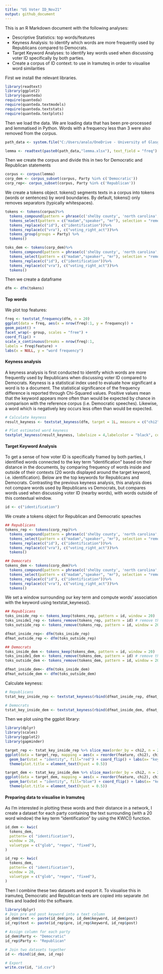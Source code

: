 ---
title: "US Voter ID_Nov21"
output: github_document
---

This is an R Markdown document with the following analyses:

* Descriptive Statistics: top words/features
* Keyness Analysis: to identify which words are more frequently used by Republicans compared to Democrats.
* Target Keyword Analyses: to identify key words used when discussing voter ID specifically by both parties. 
* Create a corpus of ID context: to use in Iramuteq in order to visualise word similarities 

First we install the relevant libraries.
```{r, message=FALSE}
library(readtext)
library(ggplot2)
library(quanteda)
require(quanteda)
require(quanteda.textmodels)
require(quanteda.textstats)
require(quanteda.textplots)
```

Then we load the data. We are loading data that has been pre-processed and lemmatised in Python. Words with a frequency less than 3 were also removed from the corpus.


```{r,  message=FALSE}
path_data <- system.file("C:/Users/analo/OneDrive - University of Glasgow/University of Glasgow/Thesis/CHAPTERS/DATA/Voter ID laws debates (US)/R Markdown", package = "readtext")

lemma <- readtext(paste0(path_data,"lemma.xlsx"), text_field = "freq")
```

Then we create the corpus and divide this in two for Democratic and Republican statements

```{r, warning = FALSE}
corpus <- corpus(lemma)
corp_dem <- corpus_subset(corpus, Party %in% c('Democratic'))
corp_rep<- corpus_subset(corpus, Party %in% c('Republican'))
```

We create a tokens object. tokens() segments texts in a corpus into tokens (words or sentences) by word boundaries. By default, tokens() only removes separators (typically whitespaces).

```{r}
tokens <- tokens(corpus)%>%
  tokens_compound(pattern = phrase(c('shelby county', 'north carolina', 'john lewis')))%>%
  tokens_select(pattern = c("madam","speaker", "mr"), selection = "remove")%>%
  tokens_replace(c("id"), c("identification"))%>%
  tokens_replace(c("vra"), c("voting_right_act"))%>%
  tokens_group(groups = Party) %>%
  tokens()
```

```{r}
toks_dem <- tokens(corp_dem)%>%
  tokens_compound(pattern = phrase(c('shelby county', 'north carolina', 'john lewis')))%>%
  tokens_select(pattern = c("madam","speaker", "mr"), selection = "remove")%>%
  tokens_replace(c("id"), c("identification"))%>%
  tokens_replace(c("vra"), c("voting_right_act"))%>%
  tokens()
```

Then we create a dataframe
```{r}
dfm <- dfm(tokens)
```

#### Top words

We plot top features:

```{r, fig.width=10, fig.height=8, fig.align="center"}
freq <- textstat_frequency(dfm, n = 20)
ggplot(data = freq, aes(x = nrow(freq):1, y = frequency)) +
geom_point() +
facet_wrap(~ group, scales = "free") +
coord_flip() +
scale_x_continuous(breaks = nrow(freq):1,
labels = freq$feature) +
labs(x = NULL, y = "word frequency")
```



#### Keyness analysis 
A keyness analysis is first conducted to identify which words are more frequently used by Republicans when discussing voter ID compared to Democrats. Keyness is a statistical index used to evaluate how significant a word is to a document. The statistical significance of the frequency difference is reported through Chi-Squared values. Positive values mean that the keyword appears more often than would be expected by chance in comparison with the reference corpus (i.e. Democratic speeches). Likewise, a word which is negatively key occurs less often than would be expected.

```{r, fig.width=13, fig.height=8, fig.align="center"}
# Calculate keyness 
result_keyness <- textstat_keyness(dfm, target = 1L, measure = c("chi2"),sort = TRUE)
```


```{r, fig.width=12, fig.height=10, fig.align="center"}
# Plot estimated word keyness
textplot_keyness(result_keyness, labelsize = 4,labelcolor = "black", color = c("blue", "red"), min_count = 10, n = 25)
```


#### Target Keyword Analysis
To get a sense of how voter ID is specifically framed by both parties, I identified words connected to the key term "identification" based on their distance in the documents, by comparing frequency of words inside and outside of their contexts (20 words displayed around the target keyword, i.e. identification). Below are the top keywords for Republicans and Democrats. Contrasting the previous keyness analysis, this analysis does not compare words used by Republicans vs Democrats, but compares words used when discussing voter ID (nearby words), with words outside of this contextual window.
```{r}
id <- c("identification") 
```

We create a tokens object for Republican and Democratic speaches
```{r}
## Republicans
tokens_rep <- tokens(corp_rep)%>%
  tokens_compound(pattern = phrase(c('shelby county', 'north carolina', 'john lewis', "voting right act")))%>%
  tokens_select(pattern = c("madam","speaker", "mr"), selection = "remove")%>%
  tokens_replace(c("id"), c("identification"))%>%
  tokens_replace(c("vra"), c("voting_right_act"))%>%
  tokens()

## Democrats
tokens_dem <- tokens(corp_dem)%>%
  tokens_compound(pattern = phrase(c('shelby county', 'north carolina', 'john lewis')))%>%
  tokens_select(pattern = c("madam","speaker", "mr"), selection = "remove")%>%
  tokens_replace(c("id"), c("identification"))%>%
  tokens_replace(c("vra"), c("voting_right_act"))%>%
  tokens()
```

We set a window surrounding our key term and compute words’ association with the keyword using textstat_keyness().

```{r}
## Republicans
toks_inside_rep <- tokens_keep(tokens_rep, pattern = id, window = 20)
toks_inside1_rep <- tokens_remove(tokens_rep, pattern = id) # remove the keywords
toks_outside_rep <- tokens_remove(tokens_rep, pattern = id, window = 20)

dfmat_inside_rep<- dfm(toks_inside_rep)
dfmat_outside_rep <- dfm(toks_outside_rep)

## Democrats
toks_inside_dem <- tokens_keep(tokens_dem, pattern = id, window = 20)
toks_inside1_dem <- tokens_remove(tokens_dem, pattern = id) # remove the keywords
toks_outside_dem <- tokens_remove(tokens_dem, pattern = id, window = 20)

dfmat_inside_dem<- dfm(toks_inside_dem)
dfmat_outside_dem <- dfm(toks_outside_dem)
```

Calculate keyness:
```{r}
# Republicans
tstat_key_inside_rep <- textstat_keyness(rbind(dfmat_inside_rep, dfmat_outside_rep),target = seq_len(ndoc(dfmat_inside_rep)))

# Democrats
tstat_key_inside_dem <- textstat_keyness(rbind(dfmat_inside_dem, dfmat_outside_dem),target = seq_len(ndoc(dfmat_inside_dem)))
```
Then we plot using the ggplot library: 
```{r, message=FALSE}
library(dplyr)
library(scales)
library(ggplot2)
library(gapminder)
```


```{r}
target_rep <- tstat_key_inside_rep %>% slice_max(order_by = chi2, n = 20)
ggplot(data = target_rep, mapping = aes(x = reorder(feature, chi2), chi2)) + 
  geom_bar(stat = "identity", fill="red") + coord_flip() + labs(x= "keywords", y= "chi2") + ggtitle("Republican") +
  theme(plot.title = element_text(hjust = 0.5))


```


```{r}
target_dem <- tstat_key_inside_dem %>% slice_max(order_by = chi2, n = 20)
ggplot(data = target_dem, mapping = aes(x = reorder(feature, chi2), chi2)) + 
  geom_bar(stat = "identity", fill="blue") + coord_flip() + labs(x= "keywords", y= "chi2")+ ggtitle("Democratic") +
  theme(plot.title = element_text(hjust = 0.5))
```

#### Preparing data to visualise in Iramuteq

As I'm interested in plotting these words and their distance in a network, I create a dataset for each party containing the text surrounding (with a 20 word window) the key term "identification" by using the KWIC() function.

```{r}
id_dem <- kwic(
  tokens_dem,
  pattern= c( "identification"),
  window = 20,
  valuetype = c("glob", "regex", "fixed"),
)

id_rep <- kwic(
  tokens_dem,
  pattern= c( "identification"),
  window = 20,
  valuetype = c("glob", "regex", "fixed"),
)
```

Then I combine these two datasets and export it. To visualise this in iramuteq, Democratic and Republican texts are copied into separate .txt files and loaded into the software.

```{r}
library(dplyr)
# Join pre and post keyword into a text column
id_dem$text <- paste(id_dem$pre, id_dem$keyword, id_dem$post)
id_rep$text <- paste(id_rep$pre, id_rep$keyword, id_rep$post)

# Assign column for each party
id_dem$Party <- "Democratic"
id_rep$Party <- "Republican"

# Join two datasets together
id <- rbind(id_dem, id_rep)

# Export
write.csv(id, "id.csv")
```



